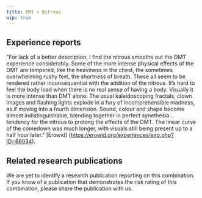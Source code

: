 ---
title: DMT + Nitrous
wip: true
---

## Experience reports

"For lack of a better description, I find the nitrous smooths out the DMT experience considerably. Some of the more intense physical effects of the DMT are tempered, like the heaviness in the chest, the sometimes overwhelming rushy feel, the shortness of breath. These all seem to be rendered rather inconsequential with the addition of the nitrous. It’s hard to feel the body load when there is no real sense of having a body. Visually it is more intense than DMT alone. The usual kaleidoscoping fractals, clown images and flashing lights explode in a fury of incomprehensible madness, as if moving into a fourth dimension. Sound, colour and shape become almost indistinguishable, blending together in perfect synethesia... tendency for the nitrous to prolong the effects of the DMT. The linear curve of the comedown was much longer, with visuals still being present up to a half hour later." [Erowid] (https://erowid.org/experiences/exp.php?ID=66034).

## Related research publications

We are yet to identify a research publication reporting on this combination. If you know of a publication that demonstrates the risk rating of this combination, please share the publication with us.



